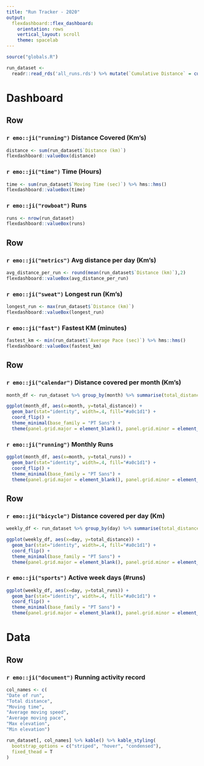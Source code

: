 ```yaml
---
title: "Run Tracker - 2020"
output: 
  flexdashboard::flex_dashboard:
    orientation: rows
    vertical_layout: scroll
    theme: spacelab
---
```

    
```r
source("globals.R")

run_dataset <-
  readr::read_rds('all_runs.rds') %>% mutate(`Cumulative Distance` = cumsum(`Distance (km)`),month = month(`Date of run`,label = TRUE, abbr = TRUE), day = wday(`Date of run`,label = TRUE, abbr = TRUE,week_start = 1))
```

Dashboard {data-orientation=rows, data-icon="fa-chart-bar"}
===================================== 
    
Row
-------------------------------------
    
### `r emo::ji("running")` Distance Covered (Km's)

```r
distance <- sum(run_dataset$`Distance (km)`)
flexdashboard::valueBox(distance)
```

### `r emo::ji("time")` Time (Hours)

```r
time <- sum(run_dataset$`Moving Time (sec)`) %>% hms::hms()
flexdashboard::valueBox(time)
```

### `r emo::ji("rowboat")` Runs

```r
runs <- nrow(run_dataset)
flexdashboard::valueBox(runs)
```

Row
-------------------------------------

### `r emo::ji("metrics")` Avg distance per day (Km's)

```r
avg_distance_per_run <- round(mean(run_dataset$`Distance (km)`),2)
flexdashboard::valueBox(avg_distance_per_run)
```

### `r emo::ji("sweat")` Longest run (Km's)

```r
longest_run <- max(run_dataset$`Distance (km)`)
flexdashboard::valueBox(longest_run)
```

### `r emo::ji("fast")` Fastest KM (minutes)

```r
fastest_km <- min(run_dataset$`Average Pace (sec)`) %>% hms::hms()
flexdashboard::valueBox(fastest_km)
```

Row
-------------------------------------

### `r emo::ji("calendar")` Distance covered per month (Km's)

```r
month_df <- run_dataset %>% group_by(month) %>% summarise(total_distance = sum(`Distance (km)`), total_runs = length(month))

ggplot(month_df, aes(x=month, y=total_distance)) + 
  geom_bar(stat="identity", width=.4, fill="#a0c1d1") + 
  coord_flip() +
  theme_minimal(base_family = "PT Sans") +
  theme(panel.grid.major = element_blank(), panel.grid.minor = element_blank(),axis.title = element_blank(), axis.ticks.x = element_blank(), axis.text.x = element_blank()) + geom_text(aes(label=total_distance),position = position_stack(vjust = 0.9))
```

### `r emo::ji("running")` Monthly Runs

```r
ggplot(month_df, aes(x=month, y=total_runs)) + 
  geom_bar(stat="identity", width=.4, fill="#a0c1d1") + 
  coord_flip() +
  theme_minimal(base_family = "PT Sans") +
  theme(panel.grid.major = element_blank(), panel.grid.minor = element_blank(),axis.title = element_blank(), axis.ticks.x = element_blank(), axis.text.x = element_blank()) + geom_text(aes(label=total_runs),position = position_stack(vjust = 0.9))
```

Row
-------------------------------------

### `r emo::ji("bicycle")` Distance covered per day (Km)

```r
weekly_df <- run_dataset %>% group_by(day) %>% summarise(total_distance = sum(`Distance (km)`), total_runs = length(day))

ggplot(weekly_df, aes(x=day, y=total_distance)) + 
  geom_bar(stat="identity", width=.4, fill="#a0c1d1") + 
  coord_flip() +
  theme_minimal(base_family = "PT Sans") +
  theme(panel.grid.major = element_blank(), panel.grid.minor = element_blank(),axis.title = element_blank(), axis.ticks.x = element_blank(), axis.text.x = element_blank()) + geom_text(aes(label=total_distance),position = position_stack(vjust = 0.9))
```

### `r emo::ji("sports")` Active week days (#runs)

```r
ggplot(weekly_df, aes(x=day, y=total_runs)) + 
  geom_bar(stat="identity", width=.4, fill="#a0c1d1") + 
  coord_flip() +
  theme_minimal(base_family = "PT Sans") +
  theme(panel.grid.major = element_blank(), panel.grid.minor = element_blank(),axis.title = element_blank(), axis.ticks.x = element_blank(), axis.text.x = element_blank()) + geom_text(aes(label=total_runs),position = position_stack(vjust = 0.9))
```

Data {data-orientation=rows, data-icon="fa-database"}
=====================================

Row
-------------------------------------

### `r emo::ji("document")` Running activity record

```r
col_names <- c(
"Date of run",
"Total distance",
"Moving time",
"Average moving speed",
"Average moving pace",
"Max elevation",
"Min elevation")

run_dataset[, col_names] %>% kable() %>% kable_styling(
  bootstrap_options = c("striped", "hover", "condensed"),
  fixed_thead = T
)


```

